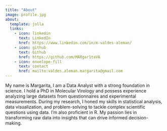 ```yaml
---
title: "About"
image: profile.jpg
about:
  template: jolla
  links:
    - icon: linkedin
      text: LinkedIn
      href: https://www.linkedin.com/in/m-valdes-aleman/
    - icon: github
      text: Github
      href: https://github.com/MARgar1taVA
    - icon: envelope-fill
      text: contact
      href: mailto:valdes.aleman.margarita@gmail.com  
---
```



My name is Margarita, I am a Data Analyst with a strong foundation in science. I hold a PhD in Molecular Virology and possess experience analyzing large datasets from questionnaires and experimental measurements. During my research, I honed my skills in statistical analysis, data visualization, and problem-solving to tackle complex scientific questions using data. I'm also proficient in R. My passion lies in transforming raw data into insights that can drive informed decision-making.


